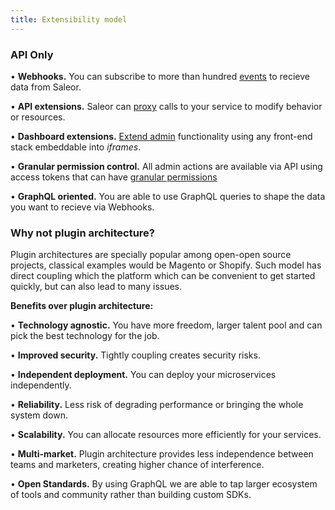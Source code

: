 ```yaml
---
title: Extensibility model
---
```


### API Only

• **Webhooks.** You can subscribe to more than hundred [events](/developer/extending/webhooks/overview) to recieve data from Saleor.

• **API extensions.** Saleor can [proxy](developer/extending/webhooks/synchronous-events/overview) calls to your service to modify behavior or resources.

• **Dashboard extensions.** [Extend admin](/developer/extending/apps/overview) functionality using any front-end stack embeddable into _iframes_.

• **Granular permission control.** All admin actions are available via API using access tokens that can have [granular permissions](/developer/permissions)

• **GraphQL oriented.** You are able to use GraphQL queries to shape the data you want to recieve via Webhooks.

### Why not plugin architecture?

Plugin architectures are specially popular among open-open source projects, classical examples would be Magento or Shopify.
Such model has direct coupling which the platform which can be convenient to get started quickly, but can also lead to many issues.

**Benefits over plugin architecture:**

• **Technology agnostic.** You have more freedom, larger talent pool and can pick the best technology for the job.

• **Improved security.** Tightly coupling creates security risks.

• **Independent deployment.** You can deploy your microservices independently.

• **Reliability.** Less risk of degrading performance or bringing the whole system down.

• **Scalability.** You can allocate resources more efficiently for your services.

• **Multi-market.** Plugin architecture provides less independence between teams and marketers, creating higher chance of interference.

• **Open Standards.** By using GraphQL we are able to tap larger ecosystem of tools and community rather than building custom SDKs.
